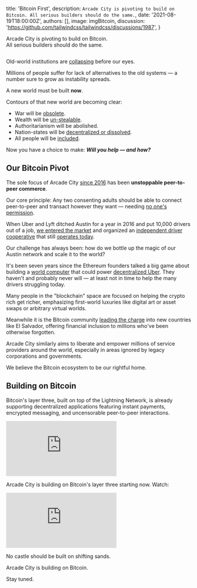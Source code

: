 
  title: 'Bitcoin First',
  description: `Arcade City is pivoting to build on Bitcoin. All serious builders should do the same.`,
  date: '2021-08-19T18:00:00Z',
  authors: [],
  image: imgBitcoin,
  discussion: 'https://github.com/tailwindcss/tailwindcss/discussions/1987',
}

<p className='text-center italic text-xl leading-relaxed'>
  Arcade City is pivoting to build on Bitcoin.
  <br />
  All serious builders should do the same.
</p>

<div style={{ ...IMGCONTAINER, height: 300, marginBottom: 40 }}>
  <Image
    className='h-64 w-full object-cover object-center rounded-lg'
    src={imgBitcoin}
    alt=''
    layout='fill'
    objectFit='cover'
  />
</div>

Old-world institutions are [collapsing](https://tftc.io/martys-bent/issue-1057) before our eyes.

Millions of people suffer for lack of alternatives to the old systems &mdash; a number sure to grow
as instability spreads.

A new world must be built **now**.

Contours of that new world are becoming clear:

- War will be [obsolete](https://twitter.com/JasonPLowery/status/1427357440773918720).
- Wealth will be [un-stealable](https://twitter.com/MsHodl/status/1426556209339912197).
- Authoritarianism will be <Link href='/blog/antidote'>abolished</Link>.
- Nation-states will be [decentralized or dissolved](https://twitter.com/woonomic/status/1427172525100912640).
- All people will be [included](https://twitter.com/jack/status/1426521682538344451).

Now you have a choice to make: **_Will you help &mdash; and how?_**

## Our Bitcoin Pivot

The sole focus of Arcade City [since 2016](https://blog.arcade.city/celebrating-three-years-of-arcade-city-19cb44ee26fd)
has been **unstoppable peer-to-peer commerce**.

Our core principle: Any two consenting adults should be able to connect peer-to-peer
and transact however they want &mdash; needing [no one's permission](https://www.facebook.com/Entryist/posts/2045117542311863).

When Uber and Lyft ditched Austin for a year in 2016 and put 10,000 drivers out of a job,
[we entered the market](https://twitter.com/ArcadeCityHall/status/1271923227472932928) and
organized an [independent driver cooperative](https://twitter.com/ArcadeCityHall/status/1351630501946253312)
that still [operates today](https://twitter.com/ArcadeCityHall/status/1296479364465545217).

Our challenge has always been: how do we bottle up the magic of our Austin network
and scale it to the world?

It's been seven years since the Ethereum founders talked a big game about building a [world computer](https://www.youtube.com/watch?v=qlV5_udJkC0&t=1271s)
that could power [decentralized Uber](https://twitter.com/ArcadeCityHall/status/1313151582964506625).
They haven't and probably never will &mdash; at least not in time to help the many
drivers struggling today.

Many people in the "blockchain" space are focused on helping the crypto rich get richer,
emphasizing first-world luxuries like digital art or asset swaps or arbitrary virtual worlds.

Meanwhile it is the Bitcoin community [leading the charge](https://www.forbes.com/sites/lawrencewintermeyer/2021/08/05/could-developing-nations-follow-el-salvadors-move-to-bitcoin/?sh=446ffeaf28b7)
into new countries like El Salvador, offering financial inclusion to millions who've been otherwise forgotten.

Arcade City similarly aims to liberate and empower millions of service providers around
the world, especially in areas ignored by legacy corporations and governments.

We believe the Bitcoin ecosystem to be our rightful home.

## Building on Bitcoin

Bitcoin's layer three, built on top of the Lightning Network, is already supporting decentralized applications
featuring instant payments, encrypted messaging, and uncensorable peer-to-peer interactions.

<div className='aspect-w-16 aspect-h-9 my-12'>
  <iframe
    src='https://www.youtube.com/embed/OoM4Wx8er3Y'
    frameBorder='0'
    allow='accelerometer; autoplay; clipboard-write; encrypted-media; gyroscope; picture-in-picture'
    allowFullScreen
  ></iframe>
</div>

Arcade City is building on Bitcoin's layer three starting now. Watch:

<div className='aspect-w-16 aspect-h-9 my-12'>
  <iframe
    src='https://www.youtube.com/embed/c4swIVAnQ9w'
    frameBorder='0'
    allow='accelerometer; autoplay; clipboard-write; encrypted-media; gyroscope; picture-in-picture'
    allowFullScreen
  ></iframe>
</div>

No castle should be built on shifting sands.

Arcade City is building on Bitcoin.

Stay tuned.
